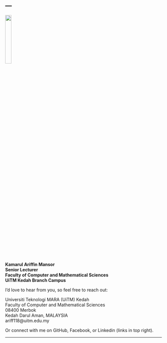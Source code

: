 ---
---

<link rel="stylesheet" href="styles.css" type="text/css">

<img src="images/profile 3.png" style="width:20%; border:0px solid; margin-right: 18px" align="center">

**Kamarul Ariffin Mansor**  
**Senior Lecturer**  
**Faculty of Computer and Mathematical Sciences**  
**UiTM Kedah Branch Campus**  

I'd love to hear from you, so feel free to reach out:

Universiti Teknologi MARA (UiTM) Kedah<br>
Faculty of Computer and Mathematical Sciences<br>
08400 Merbok<br>
Kedah Darul Aman, MALAYSIA<br>
ariff118@uitm.edu.my<br>

Or connect with me on GitHub, Facebook, or Linkedin (links in top right).  


***  

